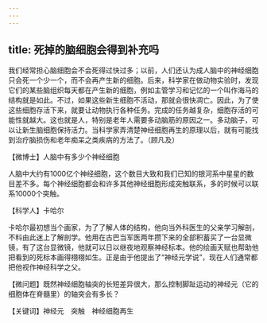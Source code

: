 ```yaml
---
---
---
```

title: 死掉的脑细胞会得到补充吗
---




我们经常担心脑细胞会不会死得过快过多；以前，人们还认为成人脑中的神经细胞只会死一个少一个，而不会再产生新的细胞。后来，科学家在做动物实验时，发现它们的某些脑组织每天都在产生新的细胞，例如主管学习和记忆的一个叫作海马的结构就是如此。不过，如果这些新生细胞不活动，那就会很快凋亡。因此，为了使这些细胞存活下来，就要让动物执行各种任务。完成的任务越复杂，细胞存活的可能性就越大。这也就是人，特别是老年人需要多动脑筋的原因之一。多动脑子，可以让新生脑细胞保持活力。当科学家弄清楚神经细胞再生的原理以后，就有可能找到治疗脑损伤和老年痴呆之类疾病的方法了。（顾凡及）





【微博士】人脑中有多少个神经细胞

人脑中大约有1000亿个神经细胞，这个数目大致和我们已知的银河系中星星的数目差不多。每个神经细胞都会和许多其他神经细胞形成突触联系，多的时候可以联系10000个突触。

【科学人】卡哈尔

卡哈尔最初想当个画家，为了了解人体的结构，他向当外科医生的父亲学习解剖，不料由此迷上了解剖学。他用在古巴当军医两年攒下来的全部积蓄买了一台显微镜，有了这台显微镜，他就可以日以继夜地观察神经标本。他的绘画天赋也帮助他把看到的死标本画得栩栩如生。正是由于他提出了“神经元学说”，现在人们通常都把他视作神经科学之父。

【微问题】既然神经细胞轴突的长短差异很大，那么控制脚趾运动的神经元（它的细胞体在脊髓里）的轴突会有多长？

【关键词】神经元　突触　神经细胞再生